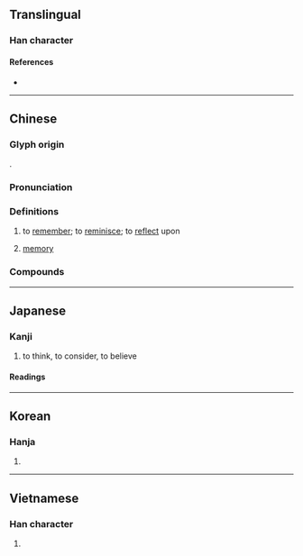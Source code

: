 {{character info/new}}
{{also|忆}}
==Translingual==

===Han character===
{{Han char|rn=61|rad=心|as=13|sn=16|four=90036|canj=PYTP|ids=⿰忄意}}

====References====
* {{Han ref|kx=0404.330|dkj=11295|dj=0744.270|hdz=42362.130|uh=61B6|ud=25014|bh=BED0|bd=48848}}

----

==Chinese==
{{zh-forms|s=忆}}

===Glyph origin===
{{Han etym}}
{{Han compound|心|意|c1=s|c2=p|t1=heart|t2=thought|ls=psc}}.

===Pronunciation===
{{zh-pron
|m=yì
|c=jik1
|h=
|md=
|mn=qz:iak/tw,xm,zz:ek/qz,tw,xm,zz:it
|mn_note=iak/ek - literary; it - vernacular
|w=
|mc=y
|oc=y
|cat=v,n
}}

===Definitions===
{{zh-hanzi}}

# to [[remember]]; to [[reminisce]]; to [[reflect]] upon
#: {{zh-x|記憶|to remember}}
#: {{zh-x|回憶|to reminisce}}
# [[memory]]
#: {{zh-x|回憶|memory}}

===Compounds===
{{zh-der|回憶|愊憶|憂憶|失憶症|回憶錄|主記憶體|憶念|追憶|記憶容量|緬憶|記憶體|行思坐憶|記憶|記憶力|陶庵夢憶|苦憶|記憶猶新|遙憶|記憶單元}}

----

==Japanese==

===Kanji===
{{ja-kanji|grade=c|rs=心13}}

# to think, to consider, to believe

====Readings====
{{ja-readings
|goon=おく
|kanon=よく
|kun=おも-う
}}

----

==Korean==

===Hanja===
{{ko-hanja|hangeul=억|eumhun=|rv=eok|mr=ŏk|y=ek}}

# {{defn|lang=ko|sort=心13}}

----

==Vietnamese==

===Han character===
{{vi-hantu|ức|rs=心13}}

# {{defn|vi}}